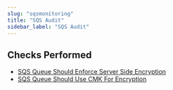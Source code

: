 ```yaml
---
slug: "sqsmonitoring"
title: "SQS Audit"
sidebar_label: "SQS Audit"
---
```


## Checks Performed

- [SQS Queue Should Enforce Server Side Encryption](sqsmonitoring/rules/queue_server_side_encryption)
- [SQS Queue Should Use CMK For Encryption](sqsmonitoring/rules/queue_kms_cmks)
